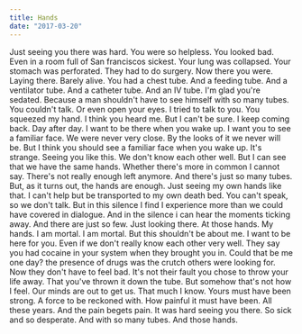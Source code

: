 ```yaml
---
title: Hands
date: "2017-03-20"
---
```


<Box>
  Just seeing you there was hard.  
  You were so helpless.  
  You looked bad. Even in a room full of San franciscos sickest.  
  Your lung was collapsed.  
  Your stomach was perforated.  
  They had to do surgery.  
  Now there you were. Laying there. Barely alive.  
  You had a chest tube.  
  And a feeding tube.  
  And a ventilator tube.  
  And a catheter tube.  
  And an IV tube.  
  I'm glad you're sedated.  
  Because a man shouldn't have to see himself with so many tubes.  
  You couldn't talk. Or even open your eyes.  
  I tried to talk to you. You squeezed my hand.  
  I think you heard me.  
  But I can't be sure.  
  I keep coming back. Day after day.  
  I want to be there when you wake up.  
  I want you to see a familiar face.  
  We were never very close.  
  By the looks of it we never will be.  
  But I think you should see a familiar face when you wake up.  
  It's strange. Seeing you like this.  
  We don't know each other well.  
  But I can see that we have the same hands.  
  Whether there's more in common I cannot say.  
  There's not really enough left anymore. And there's just so many tubes.  
  But, as it turns out, the hands are enough.  
  Just seeing my own hands like that.    
  I can't help but be transported to my own death bed.  
  You can't speak, so we don't talk.  
  But in this silence I find I experience more than we could have covered in dialogue.  
  And in the silence i can hear the moments ticking away. And there are just so few.  
  Just looking there.  At those hands. My hands.   
  I am mortal. I am mortal.  
  But this shouldn't be about me.  
  I want to be here for you.  Even if we don't really know each other very well.  
  They say you had cocaine in your system when they brought you in.  
  Could that be me one day?  
  the presence of drugs was the crutch others were looking for.  
  Now they don't have to feel bad.  
  It's not their fault you chose to throw your life away.  
  That you've thrown it down the tube.  
  But somehow that's not how I feel.  
  Our minds are out to get us.  
  That much I know.  
  Yours must have been strong.  
  A force to be reckoned with.  
  How painful it must have been.  All these years.  
  And the pain begets pain.  
  It was hard seeing you there.  
  So sick and so desperate.  
  And with so many tubes.  
  And those hands.  
</Box>